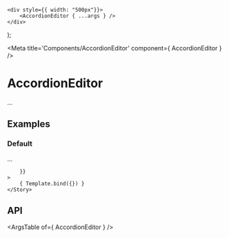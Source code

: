
	<div style={{ width: "500px"}}>
		<AccordionEditor { ...args } />
	</div>
);

<Meta title='Components/AccordionEditor' component={ AccordionEditor } />

# AccordionEditor

...

## Examples

### Default

...

<Canvas>
	<Story
		name="Default"
		args={{
			
		}}
	>
		{ Template.bind({}) }
	</Story>
</Canvas>

## API

<ArgsTable of={ AccordionEditor } />
